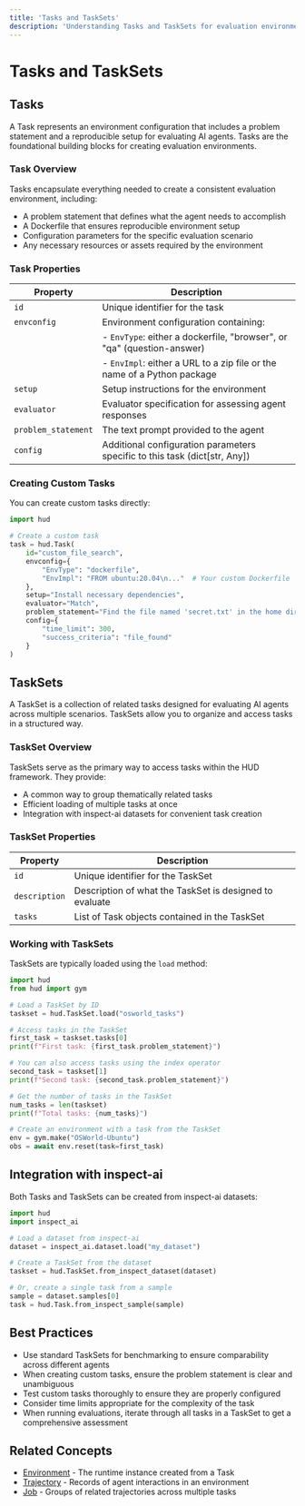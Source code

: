 ```yaml
---
title: 'Tasks and TaskSets'
description: 'Understanding Tasks and TaskSets for evaluation environments'
---
```


# Tasks and TaskSets

## Tasks

A Task represents an environment configuration that includes a problem statement and a reproducible setup for evaluating AI agents. Tasks are the foundational building blocks for creating evaluation environments.

### Task Overview

Tasks encapsulate everything needed to create a consistent evaluation environment, including:

- A problem statement that defines what the agent needs to accomplish
- A Dockerfile that ensures reproducible environment setup
- Configuration parameters for the specific evaluation scenario
- Any necessary resources or assets required by the environment

### Task Properties

| Property | Description |
| --- | --- |
| `id` | Unique identifier for the task |
| `envconfig` | Environment configuration containing: |
| | - `EnvType`: either a dockerfile, "browser", or "qa" (question-answer) |
| | - `EnvImpl`: either a URL to a zip file or the name of a Python package |
| `setup` | Setup instructions for the environment |
| `evaluator` | Evaluator specification for assessing agent responses |
| `problem_statement` | The text prompt provided to the agent |
| `config` | Additional configuration parameters specific to this task (dict[str, Any]) |

### Creating Custom Tasks

You can create custom tasks directly:

```python
import hud

# Create a custom task
task = hud.Task(
    id="custom_file_search",
    envconfig={
        "EnvType": "dockerfile",
        "EnvImpl": "FROM ubuntu:20.04\n..."  # Your custom Dockerfile
    },
    setup="Install necessary dependencies",
    evaluator="Match",
    problem_statement="Find the file named 'secret.txt' in the home directory",
    config={
        "time_limit": 300,
        "success_criteria": "file_found"
    }
)
```

## TaskSets

A TaskSet is a collection of related tasks designed for evaluating AI agents across multiple scenarios. TaskSets allow you to organize and access tasks in a structured way.

### TaskSet Overview

TaskSets serve as the primary way to access tasks within the HUD framework. They provide:

- A common way to group thematically related tasks
- Efficient loading of multiple tasks at once
- Integration with inspect-ai datasets for convenient task creation

### TaskSet Properties

| Property | Description |
| --- | --- |
| `id` | Unique identifier for the TaskSet |
| `description` | Description of what the TaskSet is designed to evaluate |
| `tasks` | List of Task objects contained in the TaskSet |

### Working with TaskSets

TaskSets are typically loaded using the `load` method:

```python
import hud
from hud import gym

# Load a TaskSet by ID
taskset = hud.TaskSet.load("osworld_tasks")

# Access tasks in the TaskSet
first_task = taskset.tasks[0]
print(f"First task: {first_task.problem_statement}")

# You can also access tasks using the index operator
second_task = taskset[1]
print(f"Second task: {second_task.problem_statement}")

# Get the number of tasks in the TaskSet
num_tasks = len(taskset)
print(f"Total tasks: {num_tasks}")

# Create an environment with a task from the TaskSet
env = gym.make("OSWorld-Ubuntu")
obs = await env.reset(task=first_task)
```

## Integration with inspect-ai

Both Tasks and TaskSets can be created from inspect-ai datasets:

```python
import hud
import inspect_ai

# Load a dataset from inspect-ai
dataset = inspect_ai.dataset.load("my_dataset")

# Create a TaskSet from the dataset
taskset = hud.TaskSet.from_inspect_dataset(dataset)

# Or, create a single task from a sample
sample = dataset.samples[0]
task = hud.Task.from_inspect_sample(sample)
```

## Best Practices

- Use standard TaskSets for benchmarking to ensure comparability across different agents
- When creating custom tasks, ensure the problem statement is clear and unambiguous
- Test custom tasks thoroughly to ensure they are properly configured
- Consider time limits appropriate for the complexity of the task
- When running evaluations, iterate through all tasks in a TaskSet to get a comprehensive assessment

## Related Concepts

- [Environment](/concepts/environment) - The runtime instance created from a Task
- [Trajectory](/concepts/trajectory) - Records of agent interactions in an environment
- [Job](/concepts/job) - Groups of related trajectories across multiple tasks